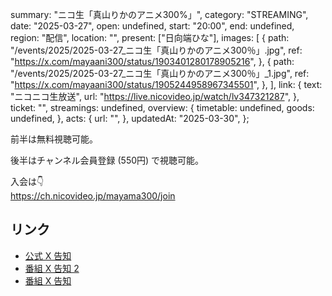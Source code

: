   summary: "ニコ生「真山りかのアニメ300%」",
  category: "STREAMING",
  date: "2025-03-27",
  open: undefined,
  start: "20:00",
  end: undefined,
  region: "配信",
  location: "",
  present: ["日向端ひな"],
  images: [
    {
      path: "/events/2025/2025-03-27_ニコ生「真山りかのアニメ300％」.jpg",
      ref: "https://x.com/mayaani300/status/1903401280178905216",
    },
    {
      path: "/events/2025/2025-03-27_ニコ生「真山りかのアニメ300％」_1.jpg",
      ref: "https://x.com/mayaani300/status/1905244958967345501",
    },
  ],
  link: {
    text: "ニコニコ生放送",
    url: "https://live.nicovideo.jp/watch/lv347321287",
  },
  ticket: "",
  streamings: undefined,
  overview: {
    timetable: undefined,
    goods: undefined,
  },
  acts: {
    url: "",
  },
  updatedAt: "2025-03-30",
};

前半は無料視聴可能。

後半はチャンネル会員登録 (550円) で視聴可能。

入会は👇<br/>
https://ch.nicovideo.jp/mayama300/join

## リンク

- [公式 X 告知](https://x.com/takanenofficial/status/1903426469797450099)
- [番組 X 告知 2](https://x.com/mayaani300/status/1904850825677074558)
- [番組 X 告知](https://x.com/mayaani300/status/1903401280178905216)
